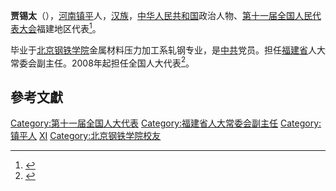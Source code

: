 '''贾锡太'''（{{bd|1943年||}}），[[河南|河南]][[镇平|镇平]]人，[[汉族|汉族]]，[[中华人民共和国|中华人民共和国]]政治人物、[[第十一届全国人民代表大会|第十一届全国人民代表大会]]福建地区代表<ref>{{cite web|author=新华网|title=第十一届全国人大代表|url=http://news.xinhuanet.com/ziliao/2008-03/03/content_7708230.htm?node=36628|publisher=新华网|accessdate=2014-01-07|archive-date=2014-01-10|archive-url=https://web.archive.org/web/20140110211415/http://news.xinhuanet.com/ziliao/2008-03/03/content_7708230.htm?node=36628|dead-url=no}}</ref>。

毕业于[[北京钢铁学院|北京钢铁学院]]金属材料压力加工系轧钢专业，是[[中共|中共]]党员。担任[[福建省|福建省]]人大常委会副主任。2008年起担任全国人大代表<ref>{{cite news|title=全国人大代表信息-贾锡太|url=http://210.82.31.1:8084/delegate/viewDelegate.action?dbid=111105|accessdate=2013-04-05|newspaper=全国人大网|archive-url=https://web.archive.org/web/20140407061526/http://www.npc.gov.cn/delegate/viewDelegate.action?dbid=111105|archive-date=2014-04-07|dead-url=yes}}</ref>。

==參考文獻==
{{reflist}}
[[Category:第十一届全国人大代表|Category:第十一届全国人大代表]]
[[Category:福建省人大常委会副主任|Category:福建省人大常委会副主任]]
[[Category:镇平人|Category:镇平人]]
[[Category:贾姓|XI]]
[[Category:北京钢铁学院校友|Category:北京钢铁学院校友]]